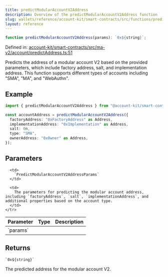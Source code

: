 ```yaml
---
title: predictModularAccountV2Address
description: Overview of the predictModularAccountV2Address function
slug: wallets/reference/account-kit/smart-contracts/src/functions/predictModularAccountV2Address
layout: reference
---
```


```ts
function predictModularAccountV2Address(params): `0x${string}`;
```

Defined in: [account-kit/smart-contracts/src/ma-v2/account/predictAddress.ts:51](https://github.com/alchemyplatform/aa-sdk/blob/e3c1a23e6e03f44bf2db3afddb97a91b175cba58/account-kit/smart-contracts/src/ma-v2/account/predictAddress.ts#L51)

Predicts the address of a modular account V2 based on the provided parameters, which include factory address, salt, and implementation address. This function supports different types of accounts including "SMA", "MA", and "WebAuthn".

## Example

```ts
import { predictModularAccountV2Address } from "@account-kit/smart-contracts";

const accountAddress = predictModularAccountV2Address({
  factoryAddress: "0xFactoryAddress" as Address,
  implementationAddress: "0xImplementation" as Address,
  salt: 0n,
  type: "SMA",
  ownerAddress: "0xOwner" as Address,
});
```

## Parameters

<table>
  <thead>
    <tr>
      <th align="left">Parameter</th>
      <th align="left">Type</th>
      <th align="left">Description</th>
    </tr>
  </thead>

  <tbody>
    <tr>
      <td>
        `params`
      </td>

      <td>
        `PredictModularAccountV2AddressParams`
      </td>

      <td>
        The parameters for predicting the modular account address, including `factoryAddress`, `salt`, `implementationAddress`, and additional properties based on the account type.
      </td>
    </tr>

  </tbody>
</table>

## Returns

`` `0x${string}` ``

The predicted address for the modular account V2.
